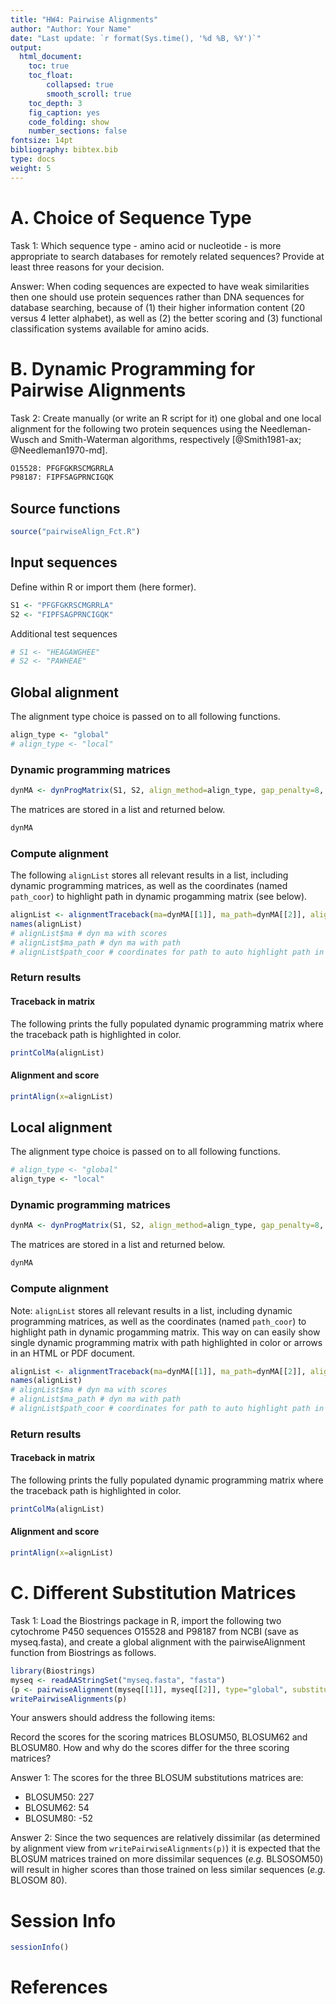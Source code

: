 ```yaml
---
title: "HW4: Pairwise Alignments" 
author: "Author: Your Name"
date: "Last update: `r format(Sys.time(), '%d %B, %Y')`" 
output:
  html_document:
    toc: true
    toc_float:
        collapsed: true
        smooth_scroll: true
    toc_depth: 3
    fig_caption: yes
    code_folding: show
    number_sections: false
fontsize: 14pt
bibliography: bibtex.bib
type: docs
weight: 5
---
```


<!---
- Compile from command-line
Rscript -e "rmarkdown::render('HW4_key.Rmd', c('html_document'), clean=FALSE)"
-->

# A. Choice of Sequence Type
Task 1: Which sequence type - amino acid or nucleotide - is more appropriate to search databases 
for remotely related sequences? Provide at least three reasons for your decision.

Answer: When coding sequences are expected to have weak similarities then one
should use protein sequences rather than DNA sequences for database searching, 
because of (1) their higher information content (20 versus 4 letter alphabet), 
as well as (2) the better scoring and (3) functional classification systems available 
for amino acids.

# B. Dynamic Programming for Pairwise Alignments

Task 2: Create manually (or write an R script for it) one global and one local
alignment for the following two protein sequences using the Needleman-Wusch and
Smith-Waterman algorithms, respectively [@Smith1981-ax; @Needleman1970-md].

```sh
O15528: PFGFGKRSCMGRRLA
P98187: FIPFSAGPRNCIGQK
```

## Source functions 

```r
source("pairwiseAlign_Fct.R")
```

## Input sequences

Define within R or import them (here former).

```r
S1 <- "PFGFGKRSCMGRRLA"
S2 <- "FIPFSAGPRNCIGQK"
```

Additional test sequences

```r
# S1 <- "HEAGAWGHEE"
# S2 <- "PAWHEAE"
```

## Global alignment 

The alignment type choice is passed on to all following functions.

```r
align_type <- "global"
# align_type <- "local"
```

### Dynamic programming matrices 

```r
dynMA <- dynProgMatrix(S1, S2, align_method=align_type, gap_penalty=8, substitutionMA="BLOSUM50")
```

The matrices are stored in a list and returned below.

```r
dynMA
```

### Compute alignment

The following `alignList` stores all relevant results in a list, including dynamic 
programming matrices, as well as the coordinates (named `path_coor`) to highlight path in 
dynamic progamming matrix (see below). 

```r
alignList <- alignmentTraceback(ma=dynMA[[1]], ma_path=dynMA[[2]], align_method=align_type) 
names(alignList)
# alignList$ma # dyn ma with scores
# alignList$ma_path # dyn ma with path
# alignList$path_coor # coordinates for path to auto highlight path in HTML/PDF table
```

### Return results

#### Traceback in matrix 

The following prints the fully populated dynamic programming matrix where the traceback 
path is highlighted in color.

```r
printColMa(alignList)
```

#### Alignment and score

```r
printAlign(x=alignList)
```

## Local alignment 

The alignment type choice is passed on to all following functions.

```r
# align_type <- "global"
align_type <- "local"
```

### Dynamic programming matrices 

```r
dynMA <- dynProgMatrix(S1, S2, align_method=align_type, gap_penalty=8, substitutionMA="BLOSUM50")
```

The matrices are stored in a list and returned below.

```r
dynMA
```

### Compute alignment

Note: `alignList` stores all relevant results in a list, including dynamic 
programming matrices, as well as the coordinates (named `path_coor`) to highlight path in 
dynamic progamming matrix. This way on can easily show single dynamic programming matrix
with path highlighted in color or arrows in an HTML or PDF document.

```r
alignList <- alignmentTraceback(ma=dynMA[[1]], ma_path=dynMA[[2]], align_method=align_type) 
names(alignList)
# alignList$ma # dyn ma with scores
# alignList$ma_path # dyn ma with path
# alignList$path_coor # coordinates for path to auto highlight path in HTML/PDF table
```

### Return results

#### Traceback in matrix 

The following prints the fully populated dynamic programming matrix where the traceback 
path is highlighted in color.

```r
printColMa(alignList)
```

#### Alignment and score

```r
printAlign(x=alignList)
```

# C. Different Substitution Matrices
Task 1: Load the Biostrings package in R, import the following two cytochrome
P450 sequences O15528 and P98187 from NCBI (save as myseq.fasta), and create a
global alignment with the pairwiseAlignment function from Biostrings as
follows.

```r
library(Biostrings)
myseq <- readAAStringSet("myseq.fasta", "fasta")
(p <- pairwiseAlignment(myseq[[1]], myseq[[2]], type="global", substitutionMatrix="BLOSUM50"))
writePairwiseAlignments(p)
```

Your answers should address the following items:

Record the scores for the scoring matrices BLOSUM50, BLOSUM62 and BLOSUM80.
How and why do the scores differ for the three scoring matrices?

Answer 1: The scores for the three BLOSUM substitutions matrices are:

+ BLOSUM50: 227 
+ BLOSUM62: 54
+ BLOSUM80: -52

Answer 2: Since the two sequences are relatively dissimilar (as determined by alignment view from
`writePairwiseAlignments(p)`) it is expected that the BLOSUM matrices trained on more dissimilar
sequences (_e.g._ BLSOSOM50) will result in higher scores than those trained on less similar 
sequences (_e.g._ BLOSOM 80).


# Session Info

```r
sessionInfo()
```

# References

